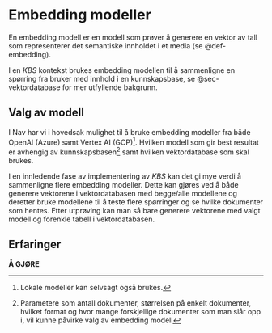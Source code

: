 # Embedding modeller

En embedding modell er en modell som prøver å generere en vektor av tall som
representerer det semantiske innholdet i et media (se @def-embedding).

I en _KBS_ kontekst brukes embedding modellen til å sammenligne en spørring fra
bruker med innhold i en kunnskapsbase, se @sec-vektordatabase for mer utfyllende
bakgrunn.

## Valg av modell

I Nav har vi i hovedsak mulighet til å bruke embedding modeller fra både OpenAI
(Azure) samt Vertex AI (GCP)[^1]. Hvilken modell som gir best resultat er avhengig
av kunnskapsbasen[^2] samt hvilken vektordatabase som skal brukes.

I en innledende fase av implementering av _KBS_ kan det gi mye verdi å
sammenligne flere embedding modeller. Dette kan gjøres ved å både generere
vektorene i vektordatabasen med begge/alle modellene og deretter bruke modellene
til å teste flere spørringer og se hvilke dokumenter som hentes. Etter utprøving
kan man så bare generere vektorene med valgt modell og forenkle tabell i
vektordatabasen.

## Erfaringer

**Å GJØRE**

[^1]: Lokale modeller kan selvsagt også brukes.
[^2]: Parametere som antall dokumenter, størrelsen på enkelt dokumenter, hvilket
format og hvor mange forskjellige dokumenter som man slår opp i, vil kunne
påvirke valg av embedding modell
